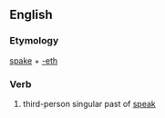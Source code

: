 ==English==

===Etymology===
[[spake]] + [[-eth]]

===Verb===
{{infl|en|verb form}}

# {{archaic}} third-person singular past of [[speak]]